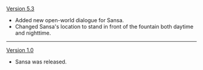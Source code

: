 {{Change History/Header}}
[[Version 5.3]]
* Added new open-world dialogue for Sansa.
* Changed Sansa's location to stand in front of the fountain both daytime and nighttime.
----
[[Version 1.0]]
* Sansa was released.
